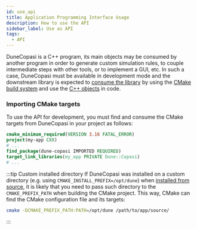 ```yaml
---
id: use_api
title: Application Programming Interface Usage
description: How to use the API
sidebar_label: Use as API
tags:
  - API
---
```


DuneCopasi is a C++ program, its main objects may be consumed by another program in order
to generate custom simulation rules, to couple intermediate steps with other
tools, or to implement a GUI, etc. In such a case, DuneCopasi must be
available in development mode and the downstream library is expected to
[consume the library](#importing-cmake-targets) by using the
[CMake build system](https://cmake.org) and use the [C++ objects](api) in code.


### Importing CMake targets

To use the API for development, you must find and consume the CMake targets from DuneCopasi in your project as follows:

```cmake title="CMakeLists.txt"
cmake_minimum_required(VERSION 3.16 FATAL_ERROR)
project(my-app CXX)
# ...
find_package(dune-copasi IMPORTED REQUIRED)
target_link_libraries(my_app PRIVATE Dune::Copasi)
# ...
```

:::tip Custom installed directory
If DuneCopasi was installed on a custom directory
(e.g. using `CMAKE_INSTALL_PREFIX=/opt/dune`) when [installed from source](install_source), it is likely that you need to
pass such directory to the `CMAKE_PREFIX_PATH` when building the CMake project. This way,
CMake can find the CMake configuration file and its targets:

```bash
cmake -DCMAKE_PREFIX_PATH:PATH=/opt/dune /path/to/app/source/
```
:::

